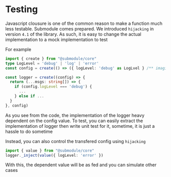 # Testing

Javascript clousure is one of the common reason to make a function much less testable.
Submodule comes prepared. We introduced `hijacking` in version `4.1` of the library. As such, it is easy to change the actual implementation to a mock implementation to test

For example

```typescript
import { create } from "@submodule/core"
type LogLevel = 'debug' | 'log' | 'error'
const config = create(() => ({ logLevel: 'debug' as LogLvel } /** imagine this config is loaded from .env */))

const logger = create((config) => {
  return (...msgs: string[]) => {
    if (config.logLevel === 'debug') {
      ...
    } else if ...
  }
}, config)
```

As you see from the code, the implementation of the logger heavy dependent on the config value. 
To test, you can easily extract the implementation of logger then write unit test for it, sometime, it is just a hassle to do sometime

Instead, you can also control the transfered config using `hijacking`

```typescript
import { value } from "@submodule/core"
logger._inject(value({ logLevel: 'error' })
```

With this, the dependent value will be as fed and you can simulate other cases